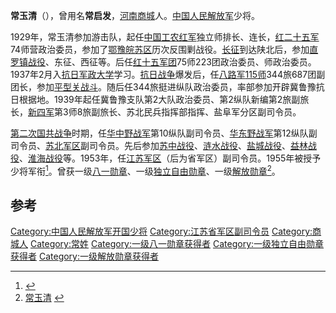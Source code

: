 {{about|中国人民解放军将领|青帮人物|常玉清 (黄道会)}}
'''常玉清'''（{{bd|1905年||1991年|catIdx=}}），曾用名'''常启发'''，[[河南|河南]][[商城|商城]]人。[[中国人民解放军|中国人民解放军]]少将。

1929年，常玉清参加游击队，起任[[中国工农红军|中国工农红军]]独立师排长、连长，[[红二十五军|红二十五军]]74师营政治委员，参加了[[鄂豫皖苏区|鄂豫皖苏区]]历次反围剿战役。[[长征|长征]]到达陕北后，参加[[直罗镇战役|直罗镇战役]]、东征、西征等。后任[[红十五军团|红十五军团]]75师223团政治委员、师政治委员。1937年2月入[[抗日军政大学|抗日军政大学]]学习。[[抗日战争|抗日战争]]爆发后，任[[八路军|八路军]][[115师|115师]]344旅687团副团长，参加[[平型关战斗|平型关战斗]]。随后任344旅挺进纵队政治委员，率部参加开辟冀鲁豫抗日根据地。1939年起任冀鲁豫支队第2大队政治委员、第2纵队新编第2旅副旅长，[[新四军|新四军]]第3师8旅副旅长、苏北民兵指挥部指挥、盐阜军分区副司令员。

[[第二次国共战争|第二次国共战争]]时期，任[[华中野战军|华中野战军]]第10纵队副司令员、[[华东野战军|华东野战军]]第12纵队副司令员、[[苏北军区|苏北军区]]副司令员。先后参加[[苏中战役|苏中战役]]、[[涟水战役|涟水战役]]、[[盐城战役|盐城战役]]、[[益林战役|益林战役]]、[[淮海战役|淮海战役]]等。1953年，任[[江苏军区|江苏军区]]（后为省军区）副司令员。1955年被授予少将军衔<ref>{{cite news|title=揭秘：中共首批开国将军的级别是怎样划分的？ |url=http://msn.news.ifeng.com/history/jishi/detail_2010_06/13/1620383_0.shtml |accessdate=2012-06-15 |newspaper=凤凰网（转自摘自《党史博览》2010年第5期） |date=2010-06-13 |deadurl=yes |archiveurl=https://web.archive.org/web/20120620091504/http://msn.news.ifeng.com/history/jishi/detail_2010_06/13/1620383_0.shtml |archivedate=2012-06-20 }}</ref>。曾获一级[[八一勋章_(1955年)|八一勋章]]、一级[[独立自由勋章|独立自由勋章]]、一级[[解放勋章|解放勋章]]<ref>[http://www.henanhao.org/html/yjld/hnjldjlk/2459.html 常玉清] {{webarchive|url=https://web.archive.org/web/20160304115932/http://www.henanhao.org/html/yjld/hnjldjlk/2459.html |date=2016-03-04 }}</ref>。

== 参考 ==
{{reflist}}
{{中国军事人物小作品}}

[[Category:中国人民解放军开国少将|Category:中国人民解放军开国少将]]
[[Category:江苏省军区副司令员|Category:江苏省军区副司令员]]
[[Category:商城人|Category:商城人]]
[[Category:常姓|Category:常姓]]
[[Category:一级八一勋章获得者|Category:一级八一勋章获得者]]
[[Category:一级独立自由勋章获得者|Category:一级独立自由勋章获得者]]
[[Category:一级解放勋章获得者|Category:一级解放勋章获得者]]